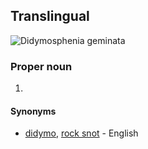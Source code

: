 ==Translingual==
[[File:Didymo 079.jpg|thumb|''Didymosphenia geminata'']]
{{wikipedia}}
{{wikispecies}}
===Proper noun===
{{taxoninfl|head={{taxlink|Didymosphenia|genus}} {{epinew|geminatus|geminata|la}}|i=1|g=f}}

# {{taxon|species|family|Gomphonemataceae|[[diatom]]s that grow in warm and shallow water, and which can form large mats on the bottom of lakes, rivers and streams}}

====Synonyms====
* {{sense|species}} [[didymo]], [[rock snot]] - English